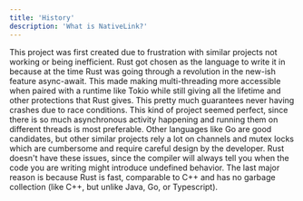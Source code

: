 ```yaml
---
title: 'History'
description: 'What is NativeLink?'
---
```


This project was first created due to frustration with similar projects not
working or being inefficient. Rust got chosen as the language to
write it in because at the time Rust was going through a revolution in the
new-ish feature async-await. This made making multi-threading more accessible
when paired with a runtime like Tokio while still giving all the lifetime and
other protections that Rust gives. This pretty much guarantees
never having crashes due to race conditions. This kind of project seemed perfect,
since there is so much asynchronous activity happening and running them on
different threads is most preferable. Other languages like Go are good
candidates, but other similar projects rely a lot on channels and mutex locks
which are cumbersome and require careful design by the developer. Rust
doesn't have these issues, since the compiler will always tell you when the code
you are writing might introduce undefined behavior. The last major reason is
because Rust is fast, comparable to C++ and has no garbage collection
(like C++, but unlike Java, Go, or Typescript).
